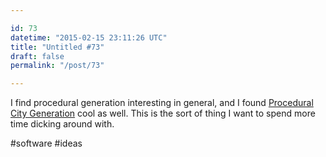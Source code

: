 ```yaml
---

id: 73
datetime: "2015-02-15 23:11:26 UTC"
title: "Untitled #73"
draft: false
permalink: "/post/73"

---
```


I find procedural generation interesting in general, and I found [Procedural City Generation](http://tmwhere.com/city_generation.html) cool as well. This is the sort of thing I want to spend more time dicking around with.

#software #ideas

